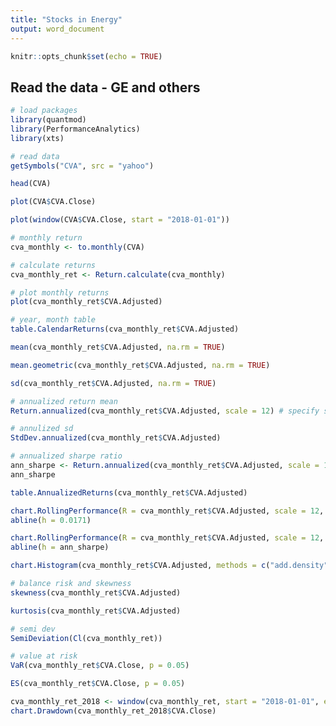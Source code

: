 ---
title: "Stocks in Energy"
output: word_document
---

```{r setup, include=FALSE}
knitr::opts_chunk$set(echo = TRUE)
```

## Read the data - GE and others
```{r message=FALSE, warning=FALSE}
# load packages
library(quantmod)
library(PerformanceAnalytics)
library(xts)
```
```{r}
# read data
getSymbols("CVA", src = "yahoo")
```
```{r}
head(CVA)
```
```{r}
plot(CVA$CVA.Close)
```
```{r}
plot(window(CVA$CVA.Close, start = "2018-01-01"))
```



```{r}
# monthly return
cva_monthly <- to.monthly(CVA)

# calculate returns
cva_monthly_ret <- Return.calculate(cva_monthly)

# plot monthly returns
plot(cva_monthly_ret$CVA.Adjusted)
```
```{r}
# year, month table
table.CalendarReturns(cva_monthly_ret$CVA.Adjusted)
```

```{r}
mean(cva_monthly_ret$CVA.Adjusted, na.rm = TRUE)
```
```{r}
mean.geometric(cva_monthly_ret$CVA.Adjusted, na.rm = TRUE)
```
```{r}
sd(cva_monthly_ret$CVA.Adjusted, na.rm = TRUE)
```
```{r}
# annualized return mean
Return.annualized(cva_monthly_ret$CVA.Adjusted, scale = 12) # specify scale
```
```{r}
# annulized sd
StdDev.annualized(cva_monthly_ret$CVA.Adjusted)
```
```{r}
# annualized sharpe ratio
ann_sharpe <- Return.annualized(cva_monthly_ret$CVA.Adjusted, scale = 12)/StdDev.annualized(cva_monthly_ret$CVA.Adjusted)
ann_sharpe
```
```{r}
table.AnnualizedReturns(cva_monthly_ret$CVA.Adjusted)
```
```{r}
chart.RollingPerformance(R = cva_monthly_ret$CVA.Adjusted, scale = 12, width = 12, FUN = "Return.annualized")
abline(h = 0.0171)
```
```{r}
chart.RollingPerformance(R = cva_monthly_ret$CVA.Adjusted, scale = 12, width = 12, FUN = "SharpeRatio.annualized")
abline(h = ann_sharpe)
```
```{r}
chart.Histogram(cva_monthly_ret$CVA.Adjusted, methods = c("add.density", "add.normal"))
```
```{r}
# balance risk and skewness
skewness(cva_monthly_ret$CVA.Adjusted)
```
```{r}
kurtosis(cva_monthly_ret$CVA.Adjusted)
```
```{r}
# semi dev
SemiDeviation(Cl(cva_monthly_ret))
```

```{r}
# value at risk
VaR(cva_monthly_ret$CVA.Close, p = 0.05)
```
```{r}
ES(cva_monthly_ret$CVA.Close, p = 0.05)
```
```{r}
cva_monthly_ret_2018 <- window(cva_monthly_ret, start = "2018-01-01", end = "2018-12-31")
chart.Drawdown(cva_monthly_ret_2018$CVA.Close)
```


